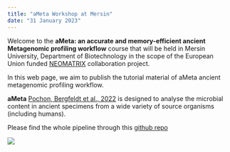 ```yaml
---
title: "aMeta Workshop at Mersin"
date: "31 January 2023"
---
```


Welcome to the **aMeta: an accurate and memory-efficient ancient Metagenomic profiling workflow** course that will be held in Mersin University, Department of Biotechnology in the scope of the European Union funded [NEOMATRIX](https://neomatrix.metu.edu.tr/) collaboration project.

In this web page, we aim to publish the tutorial material of aMeta ancient metagenomic profiling workflow.

**aMeta** [Pochon, Bergfeldt et al., 2022](https://www.biorxiv.org/content/10.1101/2022.10.03.510579v1.abstract) is designed to analyse the microbial content in ancient specimens from a wide variety of source organisms (including humans).

Please find the whole pipeline through this [github repo](https://github.com/NBISweden/aMeta)

![](images/rulegrap_January_2023.png)

